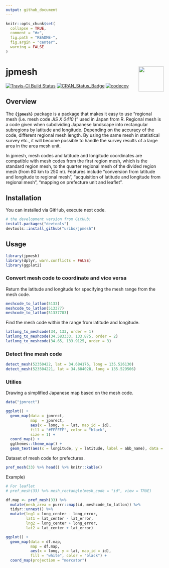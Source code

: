 ```yaml
---
output: github_document
---
```


<!-- README.md is generated from README.Rmd. Please edit that file -->

```r
knitr::opts_chunk$set(
  collapse = TRUE,
  comment = "#>",
  fig.path = "README-",
  fig.argin = "center",
  warning = FALSE
)
```

# jpmesh <img src="logo.png" align="right" width="80px" />

[![Travis-CI Build Status](https://travis-ci.org/uribo/jpmesh.svg?branch=master)](https://travis-ci.org/uribo/jpmesh) [![CRAN\_Status\_Badge](http://www.r-pkg.org/badges/version/jpmesh)](https://cran.r-project.org/package=jpmesh) [![codecov](https://codecov.io/gh/uribo/jpmesh/branch/master/graph/badge.svg)](https://codecov.io/gh/uribo/jpmesh)

## Overview

The **`{jpmesh}`** package is a package that makes it easy to use "regional mesh (i.e. mesh code _JIS X 0410_ )" used in Japan from R. Regional mesh is a code given when subdividing Japanese landscape into rectangular subregions by latitude and longitude. Depending on the accuracy of the code, different regional mesh length. By using the same mesh in statistical survey etc., it will become possible to handle the survey results of a large area in the area mesh unit.

In jpmesh, mesh codes and latitude and longitude coordinates are compatible with mesh codes from the first region mesh, which is the standard region mesh, to the quarter regional mesh of the divided region mesh (from 80 km to 250 m). Features include "conversion from latitude and longitude to regional mesh", "acquisition of latitude and longitude from regional mesh", "mapping on prefecture unit and leaflet".

## Installation

You can installed via GitHub, execute next code.

```r
# the development version from GitHub:
install.packages("devtools")
devtools::install_github("uribo/jpmesh")
```

## Usage

```r
library(jpmesh)
library(dplyr, warn.conflicts = FALSE)
library(ggplot2)
```

### Convert mesh code to coordinate and vice versa

Return the latitude and longitude for specifying the mesh range from the mesh code.

```r
meshcode_to_latlon(5133)
meshcode_to_latlon(513377)
meshcode_to_latlon(51337783)
```

Find the mesh code within the range from latitude and longitude.

```r
latlong_to_meshcode(34, 133, order = 1)
latlong_to_meshcode(34.583333, 133.875, order = 2)
latlong_to_meshcode(34.65, 133.9125, order = 3)
```

### Detect fine mesh code

```r
detect_mesh(52350422, lat = 34.684176, long = 135.526130)
detect_mesh(523504221, lat = 34.684028, long = 135.529506)
```

### Utilies

Drawing a simplified Japanese map based on the mesh code.

```r
data("jpnrect")

ggplot() +
  geom_map(data = jpnrect,
           map  = jpnrect,
           aes(x = long, y = lat, map_id = id),
           fill = "#FFFFFF", color = "black",
           size = 1) +
  coord_map() +
  ggthemes::theme_map() +
  geom_text(aes(x = longitude, y = latitude, label = abb_name), data = jpnrect, size = 3)
```

Dataset of mesh code for prefectures.

```r
pref_mesh(33) %>% head() %>% knitr::kable()
```

Example)

```r
# For leaflet
# pref_mesh(33) %>% mesh_rectangle(mesh_code = "id", view = TRUE)
```

```r
df.map <- pref_mesh(33) %>% 
  mutate(mesh_area = purrr::map(id, meshcode_to_latlon)) %>% 
  tidyr::unnest() %>% 
  mutate(lng1 = long_center - long_error,
         lat1 = lat_center - lat_error,
         lng2 = long_center + long_error,
         lat2 = lat_center + lat_error)

ggplot() + 
  geom_map(data = df.map, 
           map = df.map,
           aes(x = long, y = lat, map_id = id), 
           fill = "white", color = "black") + 
  coord_map(projection = "mercator")
```


